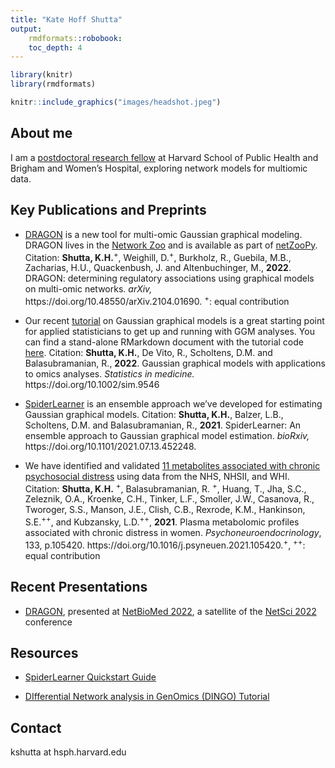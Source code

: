 ```yaml
---
title: "Kate Hoff Shutta"
output:
    rmdformats::robobook:
    toc_depth: 4
---
```

```R
library(knitr)
library(rmdformats)
```


```R
knitr::include_graphics("images/headshot.jpeg")
```

## About me

I am a [postdoctoral research fellow](https://connects.catalyst.harvard.edu/Profiles/display/Person/202432) at Harvard School of Public Health and Brigham and Women's Hospital, exploring network models for multiomic data.

## Key Publications and Preprints

+ [DRAGON](https://arxiv.org/abs/2104.01690){target="_blank"} is a new tool for multi-omic Gaussian graphical modeling. DRAGON lives in the [Network Zoo](https://netzoo.github.io/){target="_blank"} and is available as part of [netZooPy](https://netzoopy.readthedocs.io/en/latest/){target="_blank"}. Citation: **Shutta, K.H.**^+^, Weighill, D.^+^, Burkholz, R., Guebila, M.B., Zacharias, H.U., Quackenbush, J. and Altenbuchinger, M., **2022**. DRAGON: determining regulatory associations using graphical models on multi-omic networks. *arXiv,* https://doi.org/10.48550/arXiv.2104.01690. ^+^: equal contribution

+ Our recent [tutorial](https://onlinelibrary.wiley.com/doi/10.1002/sim.9546){target="_blank"} on Gaussian graphical models is a great starting point for applied statisticians to get up and running with GGM analyses. You can find a stand-alone RMarkdown document with the tutorial code [here](https://github.com/katehoffshutta/ggmTutorial){target="_blank"}. Citation: **Shutta, K.H.**, De Vito, R., Scholtens, D.M. and Balasubramanian, R., **2022**. Gaussian graphical models with applications to omics analyses. *Statistics in medicine.* https://doi.org/10.1002/sim.9546

+ [SpiderLearner](https://doi.org/10.1101/2021.07.13.452248){target="_blank"} is an ensemble approach we've developed for estimating Gaussian graphical models. Citation: **Shutta, K.H.**, Balzer, L.B., Scholtens, D.M. and Balasubramanian, R., **2021**. SpiderLearner: An ensemble approach to Gaussian graphical model estimation. *bioRxiv,* https://doi.org/10.1101/2021.07.13.452248.

+ We have identified and validated [11 metabolites associated with chronic psychosocial distress](https://doi.org/10.1016/j.psyneuen.2021.105420){target="_blank"} using data from the NHS, NHSII, and WHI. Citation: **Shutta, K.H.** ^+^, Balasubramanian, R. ^+^, Huang, T., Jha, S.C., Zeleznik, O.A., Kroenke, C.H., Tinker, L.F., Smoller, J.W., Casanova, R., Tworoger, S.S., Manson, J.E., Clish, C.B., Rexrode, K.M., Hankinson, S.E.^++^, and Kubzansky, L.D.^++^, **2021**. Plasma metabolomic profiles associated with chronic distress in women. *Psychoneuroendocrinology*, 133, p.105420. https://doi.org/10.1016/j.psyneuen.2021.105420.^+^, ^++^: equal contribution

## Recent Presentations

+ [DRAGON](https://katehoffshutta.github.io/web/presentations/20220722_NetBioMed_DRAGON.pdf){target="_blank"}, presented at [NetBioMed 2022](https://sites.google.com/channing.harvard.edu/netbiomed2022){target="_blank"}, a satellite of the [NetSci 2022](https://netsci2022.net/){target="_blank"} conference 

## Resources 

+ [SpiderLearner Quickstart Guide](https://katehoffshutta.github.io/web/SpiderLearner/SpiderLearnerQuickStart.html){target="_blank"}

+ [DIfferential Network analysis in GenOmics (DINGO) Tutorial](https://katehoffshutta.github.io/tutorials/20220311_dingoTutorial.html){target="_blank"}

## Contact

kshutta at hsph.harvard.edu